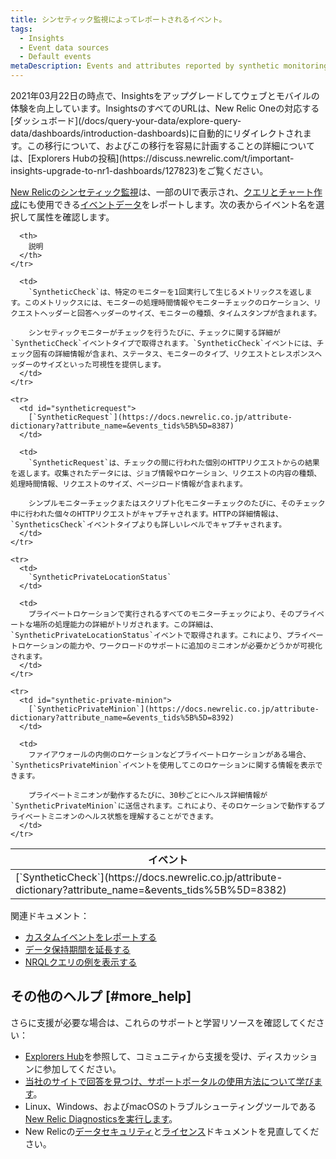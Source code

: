 ```yaml
---
title: シンセティック監視によってレポートされるイベント。
tags:
  - Insights
  - Event data sources
  - Default events
metaDescription: Events and attributes reported by synthetic monitoring in New Relic.
---
```


<Callout variant="important">
  2021年03月22日の時点で、Insightsをアップグレードしてウェブとモバイルの体験を向上しています。InsightsのすべてのURLは、New Relic Oneの対応する[ダッシュボード](/docs/query-your-data/explore-query-data/dashboards/introduction-dashboards)に自動的にリダイレクトされます。この移行について、およびこの移行を容易に計画することの詳細については、[Explorers Hubの投稿](https://discuss.newrelic.com/t/important-insights-upgrade-to-nr1-dashboards/127823)をご覧ください。
</Callout>

[New Relicのシンセティック監視](/docs/synthetics/new-relic-synthetics/getting-started/introduction-new-relic-synthetics)は、一部のUIで表示され、[クエリとチャート作成](https://docs.newrelic.co.jp/docs/using-new-relic/data/understand-data/new-relic-data-types#event-data)にも使用できる[イベントデータ](https://docs.newrelic.co.jp/docs/using-new-relic/data/understand-data/query-new-relic-data)をレポートします。次の表からイベント名を選択して属性を確認します。

<table>
  <thead>
    <tr>
      <th style={{ width: "300px" }}>
        イベント
      </th>

      <th>
        説明
      </th>
    </tr>
  </thead>

  <tbody>
    <tr>
      <td id="syntheticcheck-error">
        [`SyntheticCheck`](https://docs.newrelic.co.jp/attribute-dictionary?attribute_name=&events_tids%5B%5D=8382)
      </td>

      <td>
        `SyntheticCheck`は、特定のモニターを1回実行して生じるメトリックスを返します。このメトリックスには、モニターの処理時間情報やモニターチェックのロケーション、リクエストヘッダーと回答ヘッダーのサイズ、モニターの種類、タイムスタンプが含まれます。

        シンセティックモニターがチェックを行うたびに、チェックに関する詳細が`SyntheticCheck`イベントタイプで取得されます。`SyntheticCheck`イベントには、チェック固有の詳細情報が含まれ、ステータス、モニターのタイプ、リクエストとレスポンスヘッダーのサイズといった可視性を提供します。
      </td>
    </tr>

    <tr>
      <td id="syntheticrequest">
        [`SyntheticRequest`](https://docs.newrelic.co.jp/attribute-dictionary?attribute_name=&events_tids%5B%5D=8387)
      </td>

      <td>
        `SyntheticRequest`は、チェックの間に行われた個別のHTTPリクエストからの結果を返します。収集されたデータには、ジョブ情報やロケーション、リクエストの内容の種類、処理時間情報、リクエストのサイズ、ページロード情報が含まれます。

        シンプルモニターチェックまたはスクリプト化モニターチェックのたびに、そのチェック中に行われた個々のHTTPリクエストがキャプチャされます。HTTPの詳細情報は、`SyntheticsCheck`イベントタイプよりも詳しいレベルでキャプチャされます。
      </td>
    </tr>

    <tr>
      <td>
        `SyntheticPrivateLocationStatus`
      </td>

      <td>
        プライベートロケーションで実行されるすべてのモニターチェックにより、そのプライベートな場所の処理能力の詳細がトリガされます。この詳細は、`SyntheticPrivateLocationStatus`イベントで取得されます。これにより、プライベートロケーションの能力や、ワークロードのサポートに追加のミニオンが必要かどうかが可視化されます。
      </td>
    </tr>

    <tr>
      <td id="synthetic-private-minion">
        [`SyntheticPrivateMinion`](https://docs.newrelic.co.jp/attribute-dictionary?attribute_name=&events_tids%5B%5D=8392)
      </td>

      <td>
        ファイアウォールの内側のロケーションなどプライベートロケーションがある場合、`SyntheticsPrivateMinion`イベントを使用してこのロケーションに関する情報を表示できます。

        プライベートミニオンが動作するたびに、30秒ごとにヘルス詳細情報が`SyntheticPrivateMinion`に送信されます。これにより、そのロケーションで動作するプライベートミニオンのヘルス状態を理解することができます。
      </td>
    </tr>
  </tbody>
</table>

関連ドキュメント：

* [カスタムイベントをレポートする](https://docs.newrelic.co.jp/docs/insights/insights-data-sources/custom-data/report-custom-event-data)
* [データ保持期間を延長する](https://docs.newrelic.co.jp/docs/insights/use-insights-ui/manage-account-data/extend-event-data-retention)
* [NRQLクエリの例を表示する](https://docs.newrelic.co.jp/docs/query-data/nrql-new-relic-query-language/nrql-query-tutorials)

## その他のヘルプ [#more_help]

さらに支援が必要な場合は、これらのサポートと学習リソースを確認してください：

* [Explorers Hub](https://discuss.newrelic.com/)を参照して、コミュニティから支援を受け、ディスカッションに参加してください。
* [当社のサイトで回答を見つけ、サポートポータルの使用方法について学びます](/docs/using-new-relic/welcome-new-relic/get-started/find-help-use-support-portal)。
* Linux、Windows、およびmacOSのトラブルシューティングツールである[New Relic Diagnosticsを実行します](/docs/using-new-relic/cross-product-functions/troubleshooting/new-relic-diagnostics)。
* New Relicの[データセキュリティ](/docs/security)と[ライセンス](/docs/licenses)ドキュメントを見直してください。
